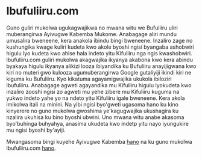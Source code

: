 # Ibufuliiru.com

Guno guliri mukolwa ugukagwajikwa no mwana witu we Bufuliiru uliri muberangirwa Ayivugwe Kabemba Mukome. Anabagage aliri mundu umusalira bweneene, kera anakola ibindu bingi bweneene. Inzaliro zage no kushungika kwage kuliri kudeta kwo akole byoshi ngisi byangaba ashobwiri higulu lyo kudeta kwo ahise hala indeto yitu Kifuliiru nga ngis kwashobwiri.
Ibufuliiru.com guliri mukolwa akagwajika ikyanya akabona kwo kera abindu byakaya higulu ikyanya alikizi looza ibiyandika ku Bufuliiru anayijigwana kwo kiri no muteri gwo kulooza ugumuberangirwa Google gutaliyiji ikindi kiri ne kiguma ku Bufuliiru. Kyo kikatuma agayamigwajika ukukola ibiloziri Ibufuliiru. Anabagage agweti agayandika mu Kifuliiru higulu lyokudeta kwo inzaliro zooshi ngisi zo agweti mu yehe zibere mu Kifuliiru kuguma na yukwo indeto yahe yo na ndeto yitu Kifuliiru igale bweneene.
Kera akola imikolwa itali na minini. Na yibi ngisi byo'gweti ugasoma hano ku kino kinyerere no guno mukolwa gwoshima ye'kagugwajika ukushagira ku nzalira ukuhisa ku bino byoshi ubwini.
Uno mwana witu anabe akasoma byo'buhinga buhyahya, anasima ukudeta kwo indetp yitu nayo iyungukire mu ngisi byoshi by'ayiji.

Mwangasoma bingi kuyehe Ayivugwe Kabemba [hano](https://ayivugwe.editorx.io/ayivugwekabemba) na ku guno mukolwa Ibufuliiru.com [hano](https://ibufuliiru.editorx.io/ibufuliiru).
